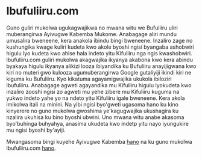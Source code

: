 # Ibufuliiru.com

Guno guliri mukolwa ugukagwajikwa no mwana witu we Bufuliiru uliri muberangirwa Ayivugwe Kabemba Mukome. Anabagage aliri mundu umusalira bweneene, kera anakola ibindu bingi bweneene. Inzaliro zage no kushungika kwage kuliri kudeta kwo akole byoshi ngisi byangaba ashobwiri higulu lyo kudeta kwo ahise hala indeto yitu Kifuliiru nga ngis kwashobwiri.
Ibufuliiru.com guliri mukolwa akagwajika ikyanya akabona kwo kera abindu byakaya higulu ikyanya alikizi looza ibiyandika ku Bufuliiru anayijigwana kwo kiri no muteri gwo kulooza ugumuberangirwa Google gutaliyiji ikindi kiri ne kiguma ku Bufuliiru. Kyo kikatuma agayamigwajika ukukola ibiloziri Ibufuliiru. Anabagage agweti agayandika mu Kifuliiru higulu lyokudeta kwo inzaliro zooshi ngisi zo agweti mu yehe zibere mu Kifuliiru kuguma na yukwo indeto yahe yo na ndeto yitu Kifuliiru igale bweneene.
Kera akola imikolwa itali na minini. Na yibi ngisi byo'gweti ugasoma hano ku kino kinyerere no guno mukolwa gwoshima ye'kagugwajika ukushagira ku nzalira ukuhisa ku bino byoshi ubwini.
Uno mwana witu anabe akasoma byo'buhinga buhyahya, anasima ukudeta kwo indetp yitu nayo iyungukire mu ngisi byoshi by'ayiji.

Mwangasoma bingi kuyehe Ayivugwe Kabemba [hano](https://ayivugwe.editorx.io/ayivugwekabemba) na ku guno mukolwa Ibufuliiru.com [hano](https://ibufuliiru.editorx.io/ibufuliiru).
